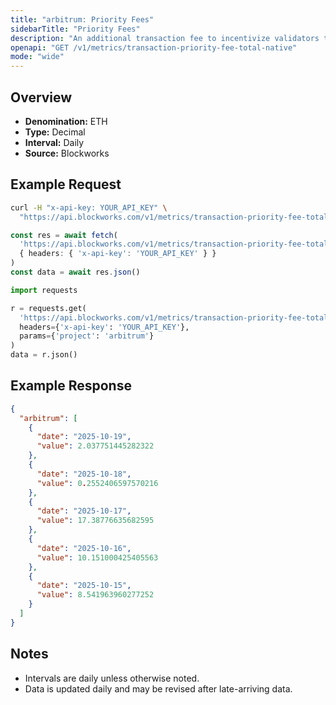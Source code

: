 ```yaml
---
title: "arbitrum: Priority Fees"
sidebarTitle: "Priority Fees"
description: "An additional transaction fee to incentivize validators to prioritize and execute transactions."
openapi: "GET /v1/metrics/transaction-priority-fee-total-native"
mode: "wide"
---
```


## Overview

- **Denomination:** ETH
- **Type:** Decimal
- **Interval:** Daily
- **Source:** Blockworks

## Example Request

<CodeGroup>

```bash cURL
curl -H "x-api-key: YOUR_API_KEY" \
  "https://api.blockworks.com/v1/metrics/transaction-priority-fee-total-native?project=arbitrum"
```

```typescript TypeScript
const res = await fetch(
  'https://api.blockworks.com/v1/metrics/transaction-priority-fee-total-native?project=arbitrum',
  { headers: { 'x-api-key': 'YOUR_API_KEY' } }
)
const data = await res.json()
```

```python Python
import requests

r = requests.get(
  'https://api.blockworks.com/v1/metrics/transaction-priority-fee-total-native',
  headers={'x-api-key': 'YOUR_API_KEY'},
  params={'project': 'arbitrum'}
)
data = r.json()
```

</CodeGroup>

## Example Response

```json
{
  "arbitrum": [
    {
      "date": "2025-10-19",
      "value": 2.037751445282322
    },
    {
      "date": "2025-10-18",
      "value": 0.2552406597570216
    },
    {
      "date": "2025-10-17",
      "value": 17.38776635682595
    },
    {
      "date": "2025-10-16",
      "value": 10.151000425405563
    },
    {
      "date": "2025-10-15",
      "value": 8.541963960277252
    }
  ]
}
```

## Notes
- Intervals are daily unless otherwise noted.
- Data is updated daily and may be revised after late-arriving data.
